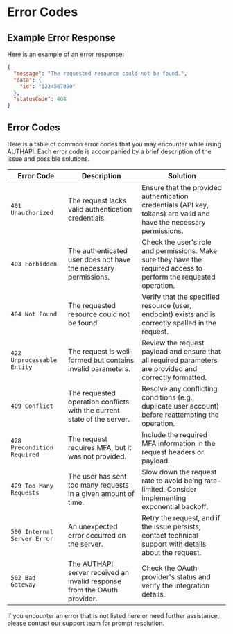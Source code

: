 # Error Codes

## Example Error Response

Here is an example of an error response:

```json copy
{
  "message": "The requested resource could not be found.",
  "data": {
    "id": "1234567890"
  },
  "statusCode": 404
}
```

## Error Codes

Here is a table of common error codes that you may encounter while using AUTHAPI. Each error code is accompanied by a brief description of the issue and possible solutions.

| Error Code                  | Description                                                              | Solution                                                                                                            |
| --------------------------- | ------------------------------------------------------------------------ | ------------------------------------------------------------------------------------------------------------------- |
| `401 Unauthorized`          | The request lacks valid authentication credentials.                      | Ensure that the provided authentication credentials (API key, tokens) are valid and have the necessary permissions. |
| `403 Forbidden`             | The authenticated user does not have the necessary permissions.          | Check the user's role and permissions. Make sure they have the required access to perform the requested operation.  |
| `404 Not Found`             | The requested resource could not be found.                               | Verify that the specified resource (user, endpoint) exists and is correctly spelled in the request.                 |
| `422 Unprocessable Entity`  | The request is well-formed but contains invalid parameters.              | Review the request payload and ensure that all required parameters are provided and correctly formatted.            |
| `409 Conflict`              | The requested operation conflicts with the current state of the server.  | Resolve any conflicting conditions (e.g., duplicate user account) before reattempting the operation.                |
| `428 Precondition Required` | The request requires MFA, but it was not provided.                       | Include the required MFA information in the request headers or payload.                                             |
| `429 Too Many Requests`     | The user has sent too many requests in a given amount of time.           | Slow down the request rate to avoid being rate-limited. Consider implementing exponential backoff.                  |
| `500 Internal Server Error` | An unexpected error occurred on the server.                              | Retry the request, and if the issue persists, contact technical support with details about the request.             |
| `502 Bad Gateway`           | The AUTHAPI server received an invalid response from the OAuth provider. | Check the OAuth provider's status and verify the integration details.                                               |

If you encounter an error that is not listed here or need further assistance, please contact our support team for prompt resolution.
